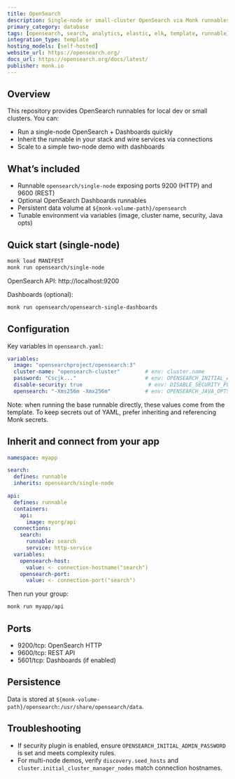 ```yaml
---
title: OpenSearch
description: Single-node or small-cluster OpenSearch via Monk runnables. Run directly or inherit to add search to your stack.
primary_category: database
tags: [opensearch, search, analytics, elastic, elk, template, runnable]
integration_type: template
hosting_models: [self-hosted]
website_url: https://opensearch.org/
docs_url: https://opensearch.org/docs/latest/
publisher: monk.io
---
```


## Overview

This repository provides OpenSearch runnables for local dev or small clusters. You can:

- Run a single-node OpenSearch + Dashboards quickly
- Inherit the runnable in your stack and wire services via connections
- Scale to a simple two-node demo with dashboards

## What’s included

- Runnable `opensearch/single-node` exposing ports 9200 (HTTP) and 9600 (REST)
- Optional OpenSearch Dashboards runnables
- Persistent data volume at `${monk-volume-path}/opensearch`
- Tunable environment via variables (image, cluster name, security, Java opts)

## Quick start (single-node)

```bash
monk load MANIFEST
monk run opensearch/single-node
```

OpenSearch API: http://localhost:9200

Dashboards (optional):

```bash
monk run opensearch/opensearch-single-dashboards
```

## Configuration

Key variables in `opensearch.yaml`:

```yaml
variables:
  image: "opensearchproject/opensearch:3"
  cluster-name: "opensearch-cluster"        # env: cluster.name
  password: "Cscjk..."                      # env: OPENSEARCH_INITIAL_ADMIN_PASSWORD
  disable-security: true                     # env: DISABLE_SECURITY_PLUGIN
  opensearch: "-Xms256m -Xmx256m"           # env: OPENSEARCH_JAVA_OPTS
```

Note: when running the base runnable directly, these values come from the template. To keep secrets out of YAML, prefer inheriting and referencing Monk secrets.

## Inherit and connect from your app

```yaml
namespace: myapp

search:
  defines: runnable
  inherits: opensearch/single-node

api:
  defines: runnable
  containers:
    api:
      image: myorg/api
  connections:
    search:
      runnable: search
      service: http-service
  variables:
    opensearch-host:
      value: <- connection-hostname("search")
    opensearch-port:
      value: <- connection-port("search")
```

Then run your group:

```bash
monk run myapp/api
```

## Ports

- 9200/tcp: OpenSearch HTTP
- 9600/tcp: REST API
- 5601/tcp: Dashboards (if enabled)

## Persistence

Data is stored at `${monk-volume-path}/opensearch:/usr/share/opensearch/data`.

## Troubleshooting

- If security plugin is enabled, ensure `OPENSEARCH_INITIAL_ADMIN_PASSWORD` is set and meets complexity rules.
- For multi-node demos, verify `discovery.seed_hosts` and `cluster.initial_cluster_manager_nodes` match connection hostnames.


